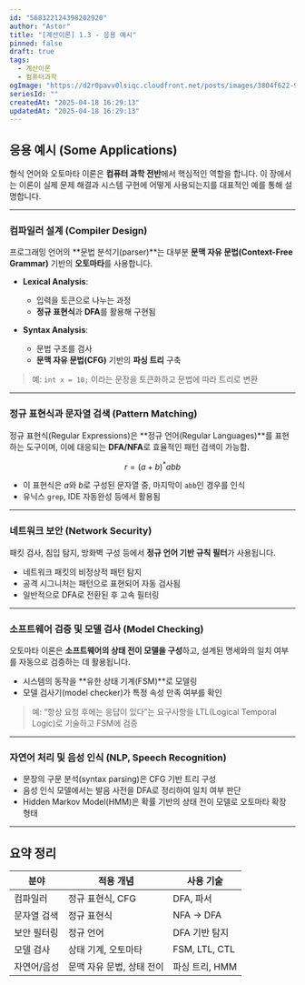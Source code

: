 ```yaml
---
id: "568322124398202920"
author: "Astor"
title: "[계산이론] 1.3 - 응용 예시"
pinned: false
draft: true
tags:
  - 계산이론
  - 컴퓨터과학
ogImage: "https://d2r0pavv0lsiqc.cloudfront.net/posts/images/3804f622-9a4a-4b1d-a66f-67b586eeeaf3.webp"
seriesId: ""
createdAt: "2025-04-18 16:29:13"
updatedAt: "2025-04-18 16:29:13"
---
```


## 응용 예시 (Some Applications)

형식 언어와 오토마타 이론은 **컴퓨터 과학 전반**에서 핵심적인 역할을 합니다. 이 장에서는 이론이 실제 문제 해결과 시스템 구현에 어떻게 사용되는지를 대표적인 예를 통해 설명합니다.

---

### 컴파일러 설계 (Compiler Design)

프로그래밍 언어의 **문법 분석기(parser)**는 대부분 **문맥 자유 문법(Context-Free Grammar)** 기반의 **오토마타**를 사용합니다.

- **Lexical Analysis**:

  - 입력을 토큰으로 나누는 과정
  - **정규 표현식**과 **DFA**를 활용해 구현됨

- **Syntax Analysis**:
  - 문법 구조를 검사
  - **문맥 자유 문법(CFG)** 기반의 **파싱 트리** 구축

> 예: `int x = 10;` 이라는 문장을 토큰화하고 문법에 따라 트리로 변환

---

### 정규 표현식과 문자열 검색 (Pattern Matching)

정규 표현식(Regular Expressions)은 **정규 언어(Regular Languages)**를 표현하는 도구이며, 이에 대응되는 **DFA/NFA**로 효율적인 패턴 검색이 가능함.

```math
r = (a + b)^*abb
```

- 이 표현식은 $a$와 $b$로 구성된 문자열 중, 마지막이 `abb`인 경우를 인식
- 유닉스 `grep`, IDE 자동완성 등에서 활용됨

---

### 네트워크 보안 (Network Security)

패킷 검사, 침입 탐지, 방화벽 구성 등에서 **정규 언어 기반 규칙 필터**가 사용됩니다.

- 네트워크 패킷의 비정상적 패턴 탐지
- 공격 시그니처는 패턴으로 표현되어 자동 검사됨
- 일반적으로 DFA로 전환된 후 고속 필터링

---

### 소프트웨어 검증 및 모델 검사 (Model Checking)

오토마타 이론은 **소프트웨어의 상태 전이 모델을 구성**하고, 설계된 명세와의 일치 여부를 자동으로 검증하는 데 활용됩니다.

- 시스템의 동작을 **유한 상태 기계(FSM)**로 모델링
- 모델 검사기(model checker)가 특정 속성 만족 여부를 확인

> 예: “항상 요청 후에는 응답이 있다”는 요구사항을 LTL(Logical Temporal Logic)로 기술하고 FSM에 검증

---

### 자연어 처리 및 음성 인식 (NLP, Speech Recognition)

- 문장의 구문 분석(syntax parsing)은 CFG 기반 트리 구성
- 음성 인식 모델에서는 발음 사전을 DFA로 정리하여 일치 여부 판단
- Hidden Markov Model(HMM)은 확률 기반의 상태 전이 모델로 오토마타 확장 형태

---

## 요약 정리

| 분야        | 적용 개념                 | 사용 기술      |
| ----------- | ------------------------- | -------------- |
| 컴파일러    | 정규 표현식, CFG          | DFA, 파서      |
| 문자열 검색 | 정규 표현식               | NFA → DFA      |
| 보안 필터링 | 정규 언어                 | DFA 기반 탐지  |
| 모델 검사   | 상태 기계, 오토마타       | FSM, LTL, CTL  |
| 자연어/음성 | 문맥 자유 문법, 상태 전이 | 파싱 트리, HMM |
